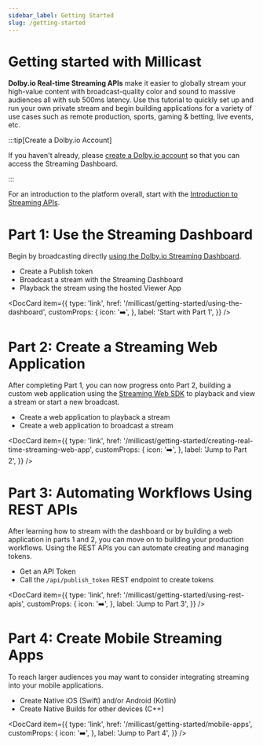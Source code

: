 ```yaml
---
sidebar_label: Getting Started
slug: /getting-started
---
```



# Getting started with Millicast

**Dolby.io Real-time Streaming APIs** make it easier to globally stream your high-value content with broadcast-quality color and sound to massive audiences all with sub 500ms latency. Use this tutorial to quickly set up and run your own private stream and begin building applications for a variety of use cases such as remote production, sports, gaming & betting, live events, etc.

:::tip[Create a Dolby.io Account]

If you haven't already, please [create a Dolby.io account](https://dashboard.dolby.io/signup/?utm_medium=docs&utm_campaign=getting-started&utm_source=docs) so that you can access the Streaming Dashboard.

:::

For an introduction to the platform overall, start with the [Introduction to Streaming APIs](/millicast/introduction-to-streaming-apis.mdx).

# Part 1: Use the Streaming Dashboard

Begin by broadcasting directly [using the Dolby.io Streaming Dashboard](/millicast/getting-started/using-the-dashboard.md).

- Create a Publish token
- Broadcast a stream with the Streaming Dashboard
- Playback the stream using the hosted Viewer App

<DocCard item={{
    type: 'link',
    href: '/millicast/getting-started/using-the-dashboard',
    customProps: {
        icon: '➡️',
    },
    label: 'Start with Part 1',
  }} />

# Part 2: Create a Streaming Web Application

After completing Part 1, you can now progress onto Part 2, building a custom web application using the [Streaming Web SDK](/millicast/client-sdks/web.md) to playback and view a stream or start a new broadcast.

- Create a web application to playback a stream
- Create a web application to broadcast a stream

<DocCard item={{
    type: 'link',
    href: '/millicast/getting-started/creating-real-time-streaming-web-app',
    customProps: {
        icon: '➡️',
    },
    label: 'Jump to Part 2',
  }} />

# Part 3: Automating Workflows Using REST APIs

After learning how to stream with the dashboard or by building a web application in parts 1 and 2, you can move on to building your production workflows. Using the REST APIs you can automate creating and managing tokens.

- Get an API Token
- Call the `/api/publish_token` REST endpoint to create tokens

<DocCard item={{
    type: 'link',
    href: '/millicast/getting-started/using-rest-apis',
    customProps: {
        icon: '➡️',
    },
    label: 'Jump to Part 3',
  }} />

# Part 4: Create Mobile Streaming Apps

To reach larger audiences you may want to consider integrating streaming into your mobile applications.

- Create Native iOS (Swift) and/or Android (Kotlin)
- Create Native Builds for other devices (C++)

<DocCard item={{
    type: 'link',
    href: '/millicast/getting-started/mobile-apps',
    customProps: {
        icon: '➡️',
    },
    label: 'Jump to Part 4',
  }} />
